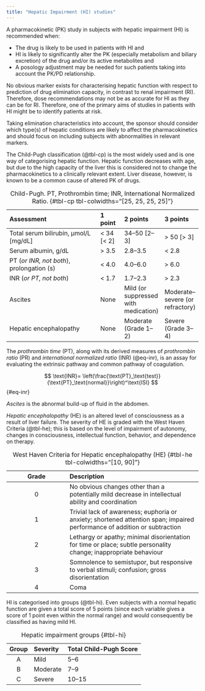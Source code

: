 ```yaml
---
title: "Hepatic Impairment (HI) studies"
---
```


A pharmacokinetic (PK) study in subjects with hepatic impairment (HI) is recommended when:

* The drug is likely to be used in patients with HI and
* HI is likely to significantly alter the PK (especially metabolism and biliary excretion) of the drug and/or its active metabolites and
* A posology adjustment may be needed for such patients taking into account the PK/PD relationship.

No obvious marker exists for characterising hepatic function with respect to prediction of drug elimination capacity, in contrast to renal impairment (RI).
Therefore, dose recommendations may not be as accurate for HI as they can be for RI.
Therefore, one of the primary aims of studies in patients with HI might be to identify patients at risk.

Taking elimination characteristics into account, the sponsor should consider which type(s) of hepatic conditions are likely to affect the pharmacokinetics and should focus on including subjects with abnormalities in relevant markers.

The Child-Pugh classification (@tbl-cp) is the most widely used and is one way of categorising hepatic function.
Hepatic function decreases with age, but due to the high capacity of the liver this is considered not to change the pharmacokinetics to a clinically relevant extent.
Liver disease, however, is known to be a common cause of altered PK of drugs.

| Assessment                                 | 1 point    | 2 points      | 3 points   |
| :----------------------------------------- | :--------- | :------------ | :--------- |
| Total serum bilirubin, μmol/L [mg/dL]      | < 34 [< 2] | 34--50 [2--3] | > 50 [> 3] |
| Serum albumin, g/dL                        | > 3.5      | 2.8--3.5      | < 2.8      |
| PT (*or INR, not both*), prolongation (s)  | < 4.0      | 4.0--6.0      | > 6.0      |
| INR (*or PT, not both*)                    | < 1.7      | 1.7--2.3      | > 2.3      |
| Ascites                                    | None       | Mild (or suppressed with medication) | Moderate--severe (or refractory) |
| Hepatic encephalopathy                     | None       | Moderate (Grade 1--2)   | Severe (Grade 3--4) |

: Child-Pugh. PT, Prothrombin time; INR, International Normalized Ratio. {#tbl-cp tbl-colwidths="[25, 25, 25, 25]"}

The *prothrombin time* (PT), along with its derived measures of *prothrombin ratio* (PR) and *international normalized ratio* (INR) (@eq-inr), is an assay for evaluating the extrinsic pathway and common pathway of coagulation.

$$
\text{INR}= \left(\frac{\text{PT}_\text{test}}{\text{PT}_\text{normal}}\right)^\text{ISI}
$$ {#eq-inr}

*Ascites* is the abnormal build-up of fluid in the abdomen.

*Hepatic encephalopathy* (HE) is an altered level of consciousness as a result of liver failure.
The severity of HE is graded with the West Haven Criteria (@tbl-he); this is based on the level of impairment of autonomy, changes in consciousness, intellectual function, behavior, and dependence on therapy.

| Grade | Description |
| :---: | :---------- |
|   0   | No obvious changes other than a potentially mild decrease in intellectual ability and coordination |
|   1   | Trivial lack of awareness; euphoria or anxiety; shortened attention span; impaired performance of addition or subtraction |
|   2   | Lethargy or apathy; minimal disorientation for time or place; subtle personality change; inappropriate behaviour |
|   3   | Somnolence to semistupor, but responsive to verbal stimuli; confusion; gross disorientation |
|   4   | Coma |

: West Haven Criteria for Hepatic encephalopathy (HE) {#tbl-he tbl-colwidths="[10, 90]"}

HI is categorised into groups (@tbl-hi).
Even subjects with a normal hepatic function are given a total score of 5 points (since each variable gives a score of 1 point even within the normal range) and would consequently be classified as having mild HI.

| Group | Severity | Total Child-Pugh Score|
| :---: |:-------- | :-------------------- |
| A     | Mild     | 5--6                  |
| B     | Moderate | 7--9                  |
| C     | Severe   | 10--15                |

: Hepatic impairment groups {#tbl-hi}

